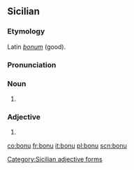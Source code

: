 ==Sicilian==

===Etymology===
Latin ''[[bonum]]'' (good).

===Pronunciation===
{{rfp}}

===Noun===
{{scn-noun|bon|m|u|i}}
{{scn-noun|bon|f|a|i}}

# {{defn|Sicilian}}

===Adjective===
{{scn-adj|bon|u|a|i}}

# {{defn|English}}

[[Category:Sicilian adjective forms]]

[[co:bonu]]
[[fr:bonu]]
[[it:bonu]]
[[pl:bonu]]
[[scn:bonu]]